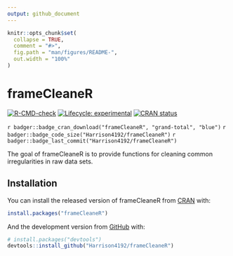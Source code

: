 ```yaml
---
output: github_document
---
```


<!-- README.md is generated from README.Rmd. Please edit that file -->

```r
knitr::opts_chunk$set(
  collapse = TRUE,
  comment = "#>",
  fig.path = "man/figures/README-",
  out.width = "100%"
)
```

# frameCleaneR

<!-- badges: start -->
[![R-CMD-check](https://github.com/Harrison4192/frameCleaneR/workflows/R-CMD-check/badge.svg)](https://github.com/Harrison4192/frameCleaneR/actions)
[![Lifecycle: experimental](https://img.shields.io/badge/lifecycle-experimental-orange.svg)](https://www.tidyverse.org/lifecycle/#experimental)
[![CRAN status](https://www.r-pkg.org/badges/version/frameCleaneR)](https://CRAN.R-project.org/package=frameCleaneR)

`r badger::badge_cran_download("frameCleaneR", "grand-total", "blue")`
`r badger::badge_code_size("Harrison4192/frameCleaneR")`
`r badger::badge_last_commit("Harrison4192/frameCleaneR")`
<!-- badges: end -->

The goal of frameCleaneR is to provide functions for cleaning common irregularities in raw data sets.

## Installation

You can install the released version of frameCleaneR from [CRAN](https://CRAN.R-project.org) with:

``` r
install.packages("frameCleaneR")
```

And the development version from [GitHub](https://github.com/) with:

``` r
# install.packages("devtools")
devtools::install_github("Harrison4192/frameCleaneR")
```
